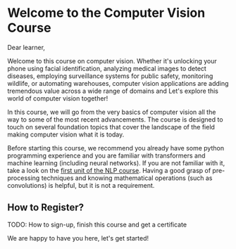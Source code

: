 # Welcome to the Computer Vision Course

Dear learner,

Welcome to this course on computer vision. Whether it's unlocking your phone using facial identification, analyzing medical images to detect diseases, employing surveillance systems for public safety, monitoring wildlife, or automating warehouses, computer vision applications are adding tremendous value across a wide range of domains and Let's explore this world of computer vision together!

In this course, we will go from the very basics of computer vision all the way to some of the most recent advancements. The course is designed to touch on several foundation topics that cover the landscape of the field making computer vision what it is today.

Before starting this course, we recommend you already have some python programming experience and you are familiar with transformers and machine learning (including neural networks). If you are not familiar with it, take a look on the [first unit of the NLP course](https://huggingface.co/learn/nlp-course/chapter1/3?fw=pt). Having a good grasp of pre-processing techniques and knowing mathematical operations (such as convolutions) is helpful, but it is not a requirement.

## How to Register?

TODO: How to sign-up, finish this course and get a certificate

We are happy to have you here, let's get started!
